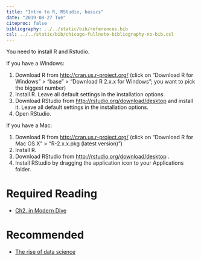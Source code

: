 ```yaml
---
title: "Intro to R, RStudio, basics"
date: "2019-08-27 Tue"
citeproc: false
bibliography: ../../static/bib/references.bib
csl: ../../static/bib/chicago-fullnote-bibliography-no-bib.csl
---
```



You need to install R and Rstudio. 

If you have a Windows:

1. Download R from [http://cran.us.r-project.org/](http://cran.us.r-project.org/) (click on “Download R for Windows” > “base” > “Download R 2.x.x for Windows”; you want to pick the biggest number)
2. Install R. Leave all default settings in the installation options.
3. Download RStudio from [http://rstudio.org/download/desktop](http://rstudio.org/download/desktop) and install it. Leave all default settings in the installation options.
4. Open RStudio.


If you have a Mac:

1. Download R from [http://cran.us.r-project.org/](http://cran.us.r-project.org/) (click on “Download R for Mac OS X” > “R-2.x.x.pkg (latest version)”)
2. Install R.
3. Download RStudio from [http://rstudio.org/download/desktop](http://rstudio.org/download/desktop) .
4. Install RStudio by dragging the application icon to your Applications folder.


# Required Reading

- <i class="fas fa-book"></i> [Ch2. in Modern Dive](https://moderndive.com/2-getting-started.html)


# Recommended

- [The rise of data science](https://datasmart.ash.harvard.edu/news/article/the-rise-of-the-data-scientists-611)